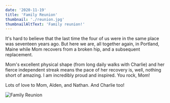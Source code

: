 ```yaml
---
date: '2020-11-19'
title: 'Family Reunion'
thumbnail: './reunion.jpg'
thumbnailAltText: 'Family reunion!'
---
```


It's hard to believe that the last time the four of us were in the same place was 
seventeen years ago. But here we are, all together again, in Portland, Maine while Mom 
recovers from a broken hip, and a subsequent replacement.

Mom's excellent physical shape (from long daily walks with Charlie) and her
fierce independent streak means the pace of her recovery is, well, nothing short of
amazing. I am incredibly proud and inspired. You rock, Mom!

Lots of love to Mom, Alden, and Nathan. And Charlie too!

![Family Reunion](reunion.jpg)